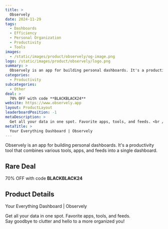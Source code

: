 ```yaml
---
title: >
  Observely
date: 2024-11-29
tags:
  - Dashboards
  - Efficiency
  - Personal Organization
  - Productivity
  - Tools
images:
  - /static/images/product/observely/og-image.png
logo: /static/images/product/observely/logo.png
summary: >
  Observely is an app for building personal dashboards. It's a productivity tool that combines various tools, apps, and feeds into a single dashboard.
categories:
  - Productivity
subcategories:
  - Other
deal: >
  70% OFF with code **BLACKBLACK24**
website: https://www.observely.app
layout: ProductLayout
leaderboardPosition: -1
metaDescription: >
  Get all your data in one spot. Favorite apps, tools, and feeds. <br /> Say goodbye to clutter and hello to a more organized you!
metaTitle: >
  Your Everything Dashboard | Observely
---
```

Observely is an app for building personal dashboards. It's a productivity tool that combines various tools, apps, and feeds into a single dashboard.

## Rare Deal

70% OFF with code **BLACKBLACK24**

## Product Details

Your Everything Dashboard | Observely

Get all your data in one spot. Favorite apps, tools, and feeds. <br /> Say goodbye to clutter and hello to a more organized you!
